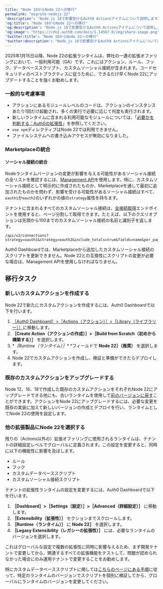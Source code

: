 ```yaml
---
title: "Node 18からNode 22への移行"
permalink: "migrate-nodejs-22"
'description': "Node.js 18で影響受けるAuth0 Actionsアイテムについて説明します。"
'og:title': "Node 18からNode 22への移行"
'og:description': "Node.js 18で影響受けるAuth0 Actionsアイテムについて説明します。"
'og:image': "https://cdn2.auth0.com/docs/1.14567.0/img/share-image.png"
'twitter:title': "Node 18からNode 22への移行"
'twitter:description': "Node.js 18で影響受けるAuth0 Actionsアイテムについて説明します。"
---
```


2025年1月15日以降、Node 22の拡張ランタイムは、弊社の一連の拡張オファリングにおいて、一般利用可能（GA）です。これにはアクション、ルール、フック、データベーススクリプト、カスタムソーシャル接続が含まれます。コードセキュリティのベストプラクティスに従うために、できるだけ早くNode 22にアップデートすることを強くお勧めします。

### 一般的な考慮事項

* アクションにあるモジュールレベルのコードは、アクションのインスタンスあたり1回だけ起動され、多くの実行で必要に応じて何度も実行されます。
* 新しいランタイムに含まれる利用可能なモジュールについては、「[必要かを判断する：Auth0の拡張性](https://auth0-extensions.github.io/canirequire/)」を参照してください。
* `use npm`ディレクティブはNode 22では利用できません。
* ファイルシステムへの書き込みアクセスが無効になりました。

### Marketplaceの統合

#### ソーシャル接続の統合

Nodeランタイムバージョンの変更が影響を与える可能性があるソーシャル接続の全リストを確認するには、[Management API](/ja-jp/api/management/v2)を使用します。特に、カスタムソーシャル接続として明示的に作成されたものか、Marketplaceを通して最初に追加されたものかを問わず、影響を受ける可能性があるソーシャル接続はすべて、`oauth1`か`oauth2`のいずれかの値の`strategy`属性を持ちます。

テナントに含まれるすべてのカスタムソーシャル接続は、[全接続取得](/ja-jp/api/management/v2#!/Connections/get_connections)エンドポイントを使用すると、ページ分割して取得できます。たとえば、以下のクエリオプションは先頭から100までのカスタムソーシャル接続の名前と識別子を返します。

``` lines
/api/v2/connections?strategy=oauth1&strategy=oauth2&include_totals=true&fields=name&per_page=100
```

<Tooltip data-tooltip-id="react-containers-DefinitionTooltip-0" href="/ja-jp/glossary?term=auth0-dashboard" tip="Auth0 Dashboard: サービスを構成するためのAuth0の主製品。" cta="用語集の表示">Auth0 Dashboard</Tooltip>では、Marketplaceから追加したカスタムソーシャル接続のスクリプトを更新できません。Node 22との互換性にスクリプトの変更が必要な場合は、<Tooltip data-tooltip-id="react-containers-DefinitionTooltip-0" href="/ja-jp/glossary?term=management-api" tip="Management API: 顧客が管理タスクを実行できるようにするための製品。" cta="用語集の表示">Management API</Tooltip>を使用しなければなりません。

## 移行タスク

### 新しいカスタムアクションを作成する

Node 22で新たにカスタムアクションを作成するには、Auth0 Dashboardで以下を行います。

1. [［Auth0 Dashboard］>［Actions（アクション）］>［Library（ライブラリー）］](https://manage.auth0.com/#/dashboard/actions/library)に移動します。
2. **［Create Action（アクションの作成）］>［Build from Scratch（初めから構築する）］** を選択します。
3. **［Runtime（ランタイム）］\** *フィールドで **Node 22］（推奨）** を選択します。
4. Node 22でカスタムアクションを作成し、検証と準備ができたらデプロイします。

### 既存のカスタムアクションをアップグレードする

Node 12、16、18で作成した既存のカスタムアクションをそれぞれNode 22にアップグレードできる他にも、古いランタイムを使用して[前のバージョンに戻す](/ja-jp/customize/actions/manage-versions#revert-actions)ことができます。アクションをNode 22にアップグレードするには、必要な変更を既存の実装に加えて新しいバージョンの作成とデプロイを行い、ランタイムとしてNode 22の使用を設定します。

### 他の拡張製品にNode 22を選択する

残りの（Actions以外の）拡張オファリングに使用されるランタイムは、テナントの詳細設定レベルでグローバルに定義されます。この設定を変更すると、同時に以下の機能性に影響を及ぼします。

* ルール
* フック
* カスタムデータベーススクリプト
* カスタムソーシャル接続スクリプト

テナントの拡張性ランタイムの設定を変更するには、Auth0 Dashboardで以下を行います。

1. **［Dashboard］>［Settings（設定）］>［Advanced（詳細設定）］** に移動します。
2. **［Extensibility（拡張性）］** セクションまでスクロールします。
3. **［Runtime（ランタイム）］** に **Node 22］** を選択します。
4. **［Legacy Extensibility（レガシーの拡張性）］** には、必要なランタイムのバージョンを選択します。

これはグローバルな設定で複数の拡張性に同時に影響与えるため、まず開発テナントで変更してから、関連するすべての拡張機能をテストして、問題が認められなかった場合にのみ運用テナントで変更することをお勧めします。

特にカスタムデータベーススクリプトに関しては[こちらのページにある手順](/ja-jp/authenticate/database-connections/custom-db/custom-database-connections-scripts/environment)に従って、特定のランタイムのバージョンでスクリプトを個別に検証してから、グローバルにランタイムのバージョンを変更してください。